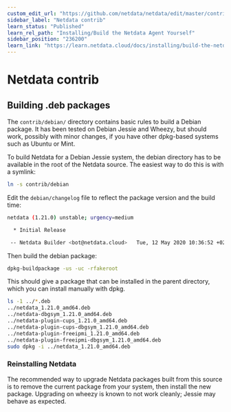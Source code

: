 ```yaml
---
custom_edit_url: "https://github.com/netdata/netdata/edit/master/contrib/README.md"
sidebar_label: "Netdata contrib"
learn_status: "Published"
learn_rel_path: "Installing/Build the Netdata Agent Yourself"
sidebar_position: "236200"
learn_link: "https://learn.netdata.cloud/docs/installing/build-the-netdata-agent-yourself/netdata-contrib"
---
```



# Netdata contrib

## Building .deb packages

The `contrib/debian/` directory contains basic rules to build a
Debian package.  It has been tested on Debian Jessie and Wheezy,
but should work, possibly with minor changes, if you have other
dpkg-based systems such as Ubuntu or Mint.

To build Netdata for a Debian Jessie system, the debian directory
has to be available in the root of the Netdata source. The easiest
way to do this is with a symlink:

```sh
ln -s contrib/debian
```

Edit the `debian/changelog` file to reflect the package version and
the build time:

```sh
netdata (1.21.0) unstable; urgency=medium

  * Initial Release

 -- Netdata Builder <bot@netdata.cloud>   Tue, 12 May 2020 10:36:52 +0200
```

Then build the debian package:

```sh
dpkg-buildpackage -us -uc -rfakeroot
```

This should give a package that can be installed in the parent
directory, which you can install manually with dpkg.

```sh
ls -1 ../*.deb
../netdata_1.21.0_amd64.deb
../netdata-dbgsym_1.21.0_amd64.deb
../netdata-plugin-cups_1.21.0_amd64.deb
../netdata-plugin-cups-dbgsym_1.21.0_amd64.deb
../netdata-plugin-freeipmi_1.21.0_amd64.deb
../netdata-plugin-freeipmi-dbgsym_1.21.0_amd64.deb
sudo dpkg -i ../netdata_1.21.0_amd64.deb
```

### Reinstalling Netdata

The recommended way to upgrade Netdata packages built from this
source is to remove the current package from your system, then
install the new package. Upgrading on wheezy is known to not
work cleanly; Jessie may behave as expected.


